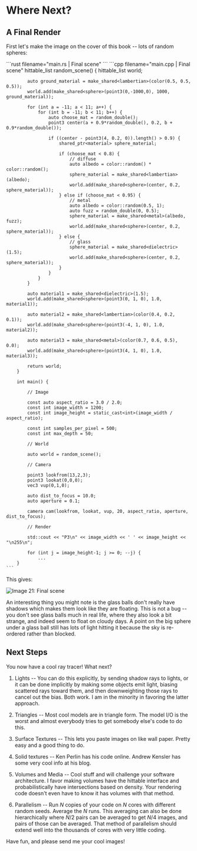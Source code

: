 # Where Next?

## A Final Render

First let's make the image on the cover of this book -- lots of random spheres:

<Tabs>
  <Tab label="Rust">
    ```rust filename="main.rs | Final scene"
    ```
  </Tab>

  <Tab label="C++">
    ```cpp filename="main.cpp | Final scene"
        hittable_list random_scene() {
            hittable_list world;

            auto ground_material = make_shared<lambertian>(color(0.5, 0.5, 0.5));
            world.add(make_shared<sphere>(point3(0,-1000,0), 1000, ground_material));

            for (int a = -11; a < 11; a++) {
                for (int b = -11; b < 11; b++) {
                    auto choose_mat = random_double();
                    point3 center(a + 0.9*random_double(), 0.2, b + 0.9*random_double());

                    if ((center - point3(4, 0.2, 0)).length() > 0.9) {
                        shared_ptr<material> sphere_material;

                        if (choose_mat < 0.8) {
                            // diffuse
                            auto albedo = color::random() * color::random();
                            sphere_material = make_shared<lambertian>(albedo);
                            world.add(make_shared<sphere>(center, 0.2, sphere_material));
                        } else if (choose_mat < 0.95) {
                            // metal
                            auto albedo = color::random(0.5, 1);
                            auto fuzz = random_double(0, 0.5);
                            sphere_material = make_shared<metal>(albedo, fuzz);
                            world.add(make_shared<sphere>(center, 0.2, sphere_material));
                        } else {
                            // glass
                            sphere_material = make_shared<dielectric>(1.5);
                            world.add(make_shared<sphere>(center, 0.2, sphere_material));
                        }
                    }
                }
            }

            auto material1 = make_shared<dielectric>(1.5);
            world.add(make_shared<sphere>(point3(0, 1, 0), 1.0, material1));

            auto material2 = make_shared<lambertian>(color(0.4, 0.2, 0.1));
            world.add(make_shared<sphere>(point3(-4, 1, 0), 1.0, material2));

            auto material3 = make_shared<metal>(color(0.7, 0.6, 0.5), 0.0);
            world.add(make_shared<sphere>(point3(4, 1, 0), 1.0, material3));

            return world;
        }

        int main() {

            // Image

            const auto aspect_ratio = 3.0 / 2.0;
            const int image_width = 1200;
            const int image_height = static_cast<int>(image_width / aspect_ratio);

            const int samples_per_pixel = 500;
            const int max_depth = 50;

            // World

            auto world = random_scene();

            // Camera

            point3 lookfrom(13,2,3);
            point3 lookat(0,0,0);
            vec3 vup(0,1,0);

            auto dist_to_focus = 10.0;
            auto aperture = 0.1;

            camera cam(lookfrom, lookat, vup, 20, aspect_ratio, aperture, dist_to_focus);

            // Render

            std::cout << "P3\n" << image_width << ' ' << image_height << "\n255\n";

            for (int j = image_height-1; j >= 0; --j) {
                ...
        }
    ```
  </Tab>
</Tabs>

This gives:

![Image 21: Final scene](../images/img-1.21-book1-final.jpg)

An interesting thing you might note is the glass balls don't really have shadows which makes them
look like they are floating. This is not a bug -- you don't see glass balls much in real life, where
they also look a bit strange, and indeed seem to float on cloudy days. A point on the big sphere
under a glass ball still has lots of light hitting it because the sky is re-ordered rather than
blocked.

## Next Steps

You now have a cool ray tracer! What next?

1.  Lights -- You can do this explicitly, by sending shadow rays to lights, or it can be done
    implicitly by making some objects emit light, biasing scattered rays toward them, and then
    downweighting those rays to cancel out the bias. Both work. I am in the minority in favoring
    the latter approach.

2.  Triangles -- Most cool models are in triangle form. The model I/O is the worst and almost
    everybody tries to get somebody else's code to do this.

3.  Surface Textures -- This lets you paste images on like wall paper. Pretty easy and a good thing
    to do.

4.  Solid textures -- Ken Perlin has his code online. Andrew Kensler has some very cool info at his
    blog.

5.  Volumes and Media -- Cool stuff and will challenge your software architecture. I favor making
    volumes have the hittable interface and probabilistically have intersections based on density.
    Your rendering code doesn't even have to know it has volumes with that method.

6.  Parallelism -- Run $N$ copies of your code on $N$ cores with different random seeds. Average
    the $N$ runs. This averaging can also be done hierarchically where $N/2$ pairs can be averaged
    to get $N/4$ images, and pairs of those can be averaged. That method of parallelism should
    extend well into the thousands of cores with very little coding.

Have fun, and please send me your cool images!
